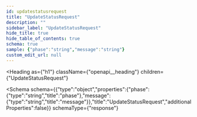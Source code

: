 ```yaml
---
id: updatestatusrequest
title: "UpdateStatusRequest"
description: ""
sidebar_label: "UpdateStatusRequest"
hide_title: true
hide_table_of_contents: true
schema: true
sample: {"phase":"string","message":"string"}
custom_edit_url: null
---
```



<Heading
  as={"h1"}
  className={"openapi__heading"}
  children={"UpdateStatusRequest"}
>
</Heading>





<Schema
  schema={{"type":"object","properties":{"phase":{"type":"string","title":"phase"},"message":{"type":"string","title":"message"}},"title":"UpdateStatusRequest","additionalProperties":false}}
  schemaType={"response"}
>
  
</Schema>
            